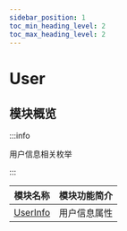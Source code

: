 ```yaml
---
sidebar_position: 1
toc_min_heading_level: 2
toc_max_heading_level: 2
---
```


# User

## 模块概览

:::info

用户信息相关枚举

:::

| 模块名称                                      | 模块功能简介 |
| --------------------------------------------- | ------------ |
| [UserInfo](docs/sdks/Class/User/UserInfo.mdx) | 用户信息属性 |
